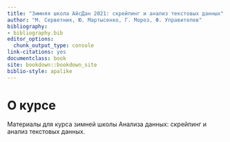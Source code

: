 ```yaml
--- 
title: "Зимняя школа АйсДан 2021: скрейпинг и анализ текстовых данных"
author: "М. Серветник, Ю. Мартысенко, Г. Мороз, Ф. Управителев"
bibliography:
- bibliography.bib
editor_options:
  chunk_output_type: console
link-citations: yes
documentclass: book
site: bookdown::bookdown_site
biblio-style: apalike
---
```


# О курсе

Материалы для курса зимней школы Анализа данных: скрейпинг и анализ текстовых данных.

